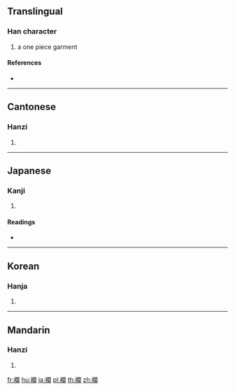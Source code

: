 {{character info/new}}
{{also|幱|襕}}
==Translingual==

===Han character===
{{Han char|rn=145|rad=衣|as=17|sn=23|four=37220|canj=LANW}}

# a one piece garment

====References====
* {{Han ref|kx=1127.170|dkj=34728|dj=1594.250|hdz=53122.120|uh=8974|ud=35188|bh=F7FC|bd=63484}}

----

==Cantonese==

===Hanzi===
{{yue-hanzi|jyut=|y=laan4}}

# {{defn|lang=yue|sort=衣17}}

----

==Japanese==

===Kanji===
{{ja-kanji|grade=|rs=衣17}}

# {{defn|lang=ja|sort=衣17}}

====Readings====
* {{ja-readings|on=[[らん]] (ran)|kun=[[ひとえ]] (hitoe)|nanori=}}

----

==Korean==

===Hanja===
{{ko-hanja|hangeul=[[란]]>[[난]]|eumhun=|rv=ran>nan|mr=ran>nan|y=lan>nan}}

# {{defn|lang=ko|sort=衣17}}

----

==Mandarin==

===Hanzi===
{{cmn-hanzi|pin=[[lán]] ([[lan2]]), [[zhě]] ([[zhe3]])|wg=lan<sup>2</sup>, che<sup>3</sup>}}

# {{defn|lang=cmn|sort=衣17}}

[[fr:襴]]
[[hu:襴]]
[[ja:襴]]
[[pl:襴]]
[[th:襴]]
[[zh:襴]]